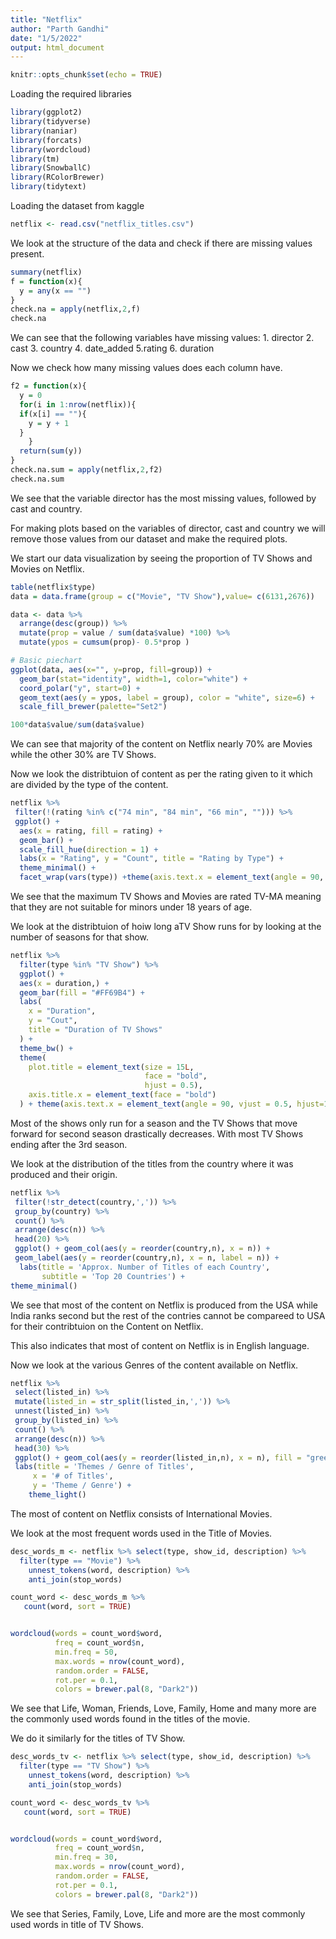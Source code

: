 ```yaml
---
title: "Netflix"
author: "Parth Gandhi"
date: "1/5/2022"
output: html_document
---
```


```r
knitr::opts_chunk$set(echo = TRUE)
```
Loading the required libraries
```r
library(ggplot2)
library(tidyverse)
library(naniar)
library(forcats)
library(wordcloud)
library(tm)
library(SnowballC)
library(RColorBrewer)
library(tidytext)
```
Loading the dataset from kaggle
```r
netflix <- read.csv("netflix_titles.csv")
```
We look at the structure of the data and check if there are missing values present.

```r
summary(netflix)
f = function(x){
  y = any(x == "")
}
check.na = apply(netflix,2,f)
check.na
```
We can see that the following variables have missing values:
1. director
2. cast
3. country
4. date_added
5.rating
6. duration

Now we check how many missing values does each column have.

```r
f2 = function(x){
  y = 0
  for(i in 1:nrow(netflix)){
  if(x[i] == ""){
    y = y + 1
  }
    }
  return(sum(y))
}
check.na.sum = apply(netflix,2,f2)
check.na.sum
```
We see that the variable director has the most missing values, followed by cast and country.

For making plots based on the variables of director, cast and country we will remove those values from our dataset and make the required plots.

We start our data visualization by seeing the proportion of TV Shows and Movies on Netflix.
```r
table(netflix$type)
data = data.frame(group = c("Movie", "TV Show"),value= c(6131,2676))

data <- data %>% 
  arrange(desc(group)) %>%
  mutate(prop = value / sum(data$value) *100) %>%
  mutate(ypos = cumsum(prop)- 0.5*prop )

# Basic piechart
ggplot(data, aes(x="", y=prop, fill=group)) +
  geom_bar(stat="identity", width=1, color="white") +
  coord_polar("y", start=0) + 
  geom_text(aes(y = ypos, label = group), color = "white", size=6) +
  scale_fill_brewer(palette="Set2")

```

```r
100*data$value/sum(data$value)
```
We can see that majority of the content on Netflix nearly 70% are Movies while the other 30% are TV Shows.

Now we look the distribtuion of content as per the rating given to it which are divided by the type of the content.
```r
netflix %>%
 filter(!(rating %in% c("74 min", "84 min", "66 min", ""))) %>%
 ggplot() +
  aes(x = rating, fill = rating) +
  geom_bar() +
  scale_fill_hue(direction = 1) +
  labs(x = "Rating", y = "Count", title = "Rating by Type") +
  theme_minimal() +
  facet_wrap(vars(type)) +theme(axis.text.x = element_text(angle = 90, vjust = 0.5, hjust=1))
```
We see that the maximum TV Shows and Movies are rated TV-MA meaning that they are not suitable for minors under 18 years of age.

We look at the distribtuion of hoiw long aTV Show runs for by looking at the number of seasons for that show.

```r
netflix %>%
  filter(type %in% "TV Show") %>%
  ggplot() +
  aes(x = duration,) +
  geom_bar(fill = "#FF69B4") +
  labs(
    x = "Duration",
    y = "Cout",
    title = "Duration of TV Shows"
  ) +
  theme_bw() +
  theme(
    plot.title = element_text(size = 15L,
                              face = "bold",
                              hjust = 0.5),
    axis.title.x = element_text(face = "bold")
  ) + theme(axis.text.x = element_text(angle = 90, vjust = 0.5, hjust=1))

```
 Most of the shows only run for a season and the TV Shows that move forward for second season drastically decreases. With most TV Shows ending after the 3rd season.
 
 We look at the distribution of the titles from the country where it was produced and their origin.

```r
netflix %>%
 filter(!str_detect(country,',')) %>%
 group_by(country) %>%
 count() %>%
 arrange(desc(n)) %>%
 head(20) %>%
 ggplot() + geom_col(aes(y = reorder(country,n), x = n)) +
 geom_label(aes(y = reorder(country,n), x = n, label = n)) +
  labs(title = 'Approx. Number of Titles of each Country',
       subtitle = 'Top 20 Countries') +
theme_minimal()
```
We see that most of the content on Netflix is produced from the USA while India ranks second but the rest of the contries cannot be compareed to USA for their contribtuion on the Content on Netflix.

This also indicates that most of content on Netflix is in English language.

Now we look at the various Genres of the content available on Netflix.
```r
netflix %>%
 select(listed_in) %>%
 mutate(listed_in = str_split(listed_in,',')) %>%
 unnest(listed_in) %>%
 group_by(listed_in) %>%
 count() %>%
 arrange(desc(n)) %>%
 head(30) %>%
 ggplot() + geom_col(aes(y = reorder(listed_in,n), x = n), fill = "green") +
 labs(title = 'Themes / Genre of Titles',
     x = '# of Titles',
     y = 'Theme / Genre') +
    theme_light()
```
The most of content on Netflix consists of International Movies.

We look at the most frequent words used in the Title of Movies.
```r
desc_words_m <- netflix %>% select(type, show_id, description) %>%
  filter(type == "Movie") %>% 
    unnest_tokens(word, description) %>%
    anti_join(stop_words)

count_word <- desc_words_m %>%
   count(word, sort = TRUE)


wordcloud(words = count_word$word,  
          freq = count_word$n, 
          min.freq = 50,  
          max.words = nrow(count_word), 
          random.order = FALSE,  
          rot.per = 0.1,  
          colors = brewer.pal(8, "Dark2")) 
```
We see that Life, Woman, Friends, Love, Family, Home and many more are the commonly used words found in the titles of the movie.

We do it similarly for the titles of TV Show.
```r
desc_words_tv <- netflix %>% select(type, show_id, description) %>%
  filter(type == "TV Show") %>% 
    unnest_tokens(word, description) %>%
    anti_join(stop_words)

count_word <- desc_words_tv %>%
   count(word, sort = TRUE)


wordcloud(words = count_word$word,  
          freq = count_word$n, 
          min.freq = 30,  
          max.words = nrow(count_word), 
          random.order = FALSE,  
          rot.per = 0.1,  
          colors = brewer.pal(8, "Dark2")) 
```

We see that Series, Family, Love, Life and more are the most commonly used words in title of TV Shows.


